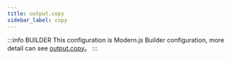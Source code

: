 ```yaml
---
title: output.copy
sidebar_label: copy
---
```


:::info BUILDER
This configuration is Modern.js Builder configuration, more detail can see [output.copy](https://modernjs.dev/builder/en/api/config-output.html#output-copy)。
:::


<Main />
